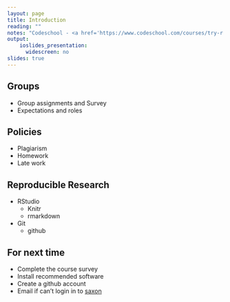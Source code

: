 ```yaml
---
layout: page
title: Introduction
reading: ""
notes: "Codeschool - <a href='https://www.codeschool.com/courses/try-r'>Try R</a>"
output: 
    ioslides_presentation:
      widescreen: no
slides: true
---
```


## Groups

* Group assignments and Survey
* Expectations and roles

## Policies

* Plagiarism
* Homework
* Late work

## Reproducible Research

* RStudio
    + Knitr
    + rmarkdown

* Git
    + github

## For next time

* Complete the course survey
* Install recommended software
* Create a github account
* Email if can't login in to [saxon](http://saxon.stat.duke.edu:8787)
